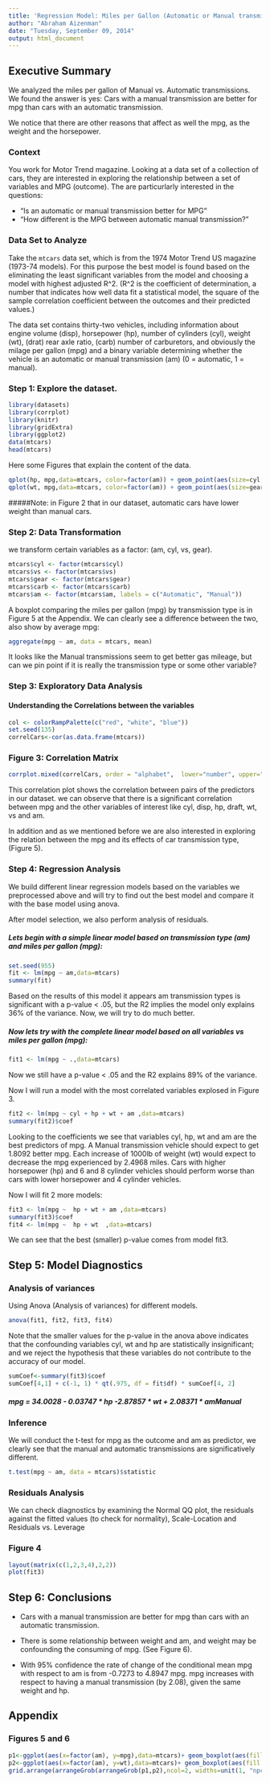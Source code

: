 ```yaml
---
title: 'Regression Model: Miles per Gallon (Automatic or Manual transmission?)'
author: "Abraham Aizenman"
date: "Tuesday, September 09, 2014"
output: html_document
---
```

## Executive Summary
We analyzed the miles per gallon of Manual vs. Automatic transmissions. 
We found the answer is yes: Cars with a manual transmission are better for mpg than cars with an automatic transmission.

We notice that there are other reasons that affect as well the mpg, as the weight and the horsepower. 



### Context
You work for Motor Trend magazine. Looking at a data set of a collection of cars, they are interested in exploring the relationship between a set of variables and MPG (outcome). The are particurlarly interested in the questions: 

- "Is an automatic or manual transmission better for MPG"
- "How different is the MPG between automatic manual transmission?"


### Data Set to Analyze
Take the `mtcars` data set, which is from the 1974 Motor Trend US magazine (1973-74 models).
For this purpose the best model is found based on the eliminating the least significant variables from the model and choosing a model with highest adjusted R^2. 
(R^2 is the coefficient of determination, a number that indicates how well data fit a statistical model, the square of the sample correlation coefficient between the outcomes and their predicted values.)

The data set contains thirty-two vehicles, including information about engine volume (disp), horsepower (hp), number of cylinders (cyl), weight (wt), (drat) rear axle ratio, (carb) number of carburetors, and obviously the milage per gallon (mpg) and a binary variable determining whether the vehicle is an automatic or manual transmission (am) (0 = automatic, 1 = manual).

### Step 1: Explore the dataset.

```r
library(datasets)
library(corrplot)
library(knitr)
library(gridExtra)
library(ggplot2)
data(mtcars)
head(mtcars)
```

Here some Figures that explain the content of the data.

```r
qplot(hp, mpg,data=mtcars, color=factor(am)) + geom_point(aes(size=cyl,shape = factor(cyl))) + geom_smooth(method=lm,span = 0.1) + ggtitle("Figure 1: MPG vs. HP by Automatic=0 vs Manual=1 and Cylinders") +  theme(plot.title = element_text(lineheight=.8, face="bold")) + xlab("Horsepower") + ylab("Millage Per Gallon")
qplot(wt, mpg,data=mtcars, color=factor(am)) + geom_point(aes(size=gear,shape = factor(gear))) + geom_smooth(method=lm,span = 0.1) + ggtitle("Figure 2: MPG vs. Weight by Automatic=0 vs Manual=1 and Gear") +  theme(plot.title = element_text(lineheight=.8, face="bold")) + xlab("Weigth (lb/1000)") + ylab("Millage Per Gallon")
```

#####Note: 
in Figure 2 that in our dataset, automatic cars have lower weight than manual cars.

### Step 2:  Data Transformation
we transform certain variables as a factor: (am, cyl, vs, gear).

```r
mtcars$cyl <- factor(mtcars$cyl)
mtcars$vs <- factor(mtcars$vs)
mtcars$gear <- factor(mtcars$gear)
mtcars$carb <- factor(mtcars$carb)
mtcars$am <- factor(mtcars$am, labels = c("Automatic", "Manual"))
```

A boxplot comparing the miles per gallon (mpg) by transmission type is in Figure 5 at the Appendix. We can clearly see a difference between the two, also show by average mpg:

```r
aggregate(mpg ~ am, data = mtcars, mean)
```

It looks like the Manual transmissions seem to get better gas mileage, but can we pin point if it is really the transmission type or some other variable?

### Step 3: Exploratory Data Analysis
#### Understanding the Correlations between the variables


```r
col <- colorRampPalette(c("red", "white", "blue"))
set.seed(135)
correlCars<-cor(as.data.frame(mtcars))
```

### Figure 3: Correlation Matrix
```r
corrplot.mixed(correlCars, order = "alphabet",  lower="number", upper="color", tl.cex = 1.3,  tl.col = rgb(0, 0, 0),col = col(20))
```

This correlation plot shows the correlation between pairs of the predictors in our dataset. 
we can observe that there is a significant correlation between mpg and the other variables of interest like cyl, disp, hp, draft, wt, vs and am.

In addition and as we mentioned before we are also interested in exploring the relation between the mpg and its effects of car transmission type, (Figure 5).

### Step 4: Regression Analysis
We build different linear regression models based on the variables we preprocessed above and will try to find out the best model and compare it with the base model using anova. 

After model selection, we also perform analysis of residuals.

##### Lets begin with a simple linear model based on transmission type (am) and miles per gallon (mpg):
```r
set.seed(955)
fit <- lm(mpg ~ am,data=mtcars)
summary(fit)
```

Based on the results of this model it appears am transmission types is significant with a p-value < .05, but the R2 implies the model only explains 36% of the variance. 
Now, we will try to do much better. 

##### Now lets try with the complete linear model based on all variables vs miles per gallon (mpg):

```r
fit1 <- lm(mpg ~ .,data=mtcars)
```

Now we still have a p-value < .05 and the R2 explains 89% of the variance.

Now I will run a model with the most correlated variables explosed in Figure 3.

```r
fit2 <- lm(mpg ~ cyl + hp + wt + am ,data=mtcars)
summary(fit2)$coef
```

Looking to the coefficients we see that variables cyl, hp, wt and am are the best predictors of mpg. A Manual transmission vehicle should expect to get 1.8092 better mpg. Each increase of 1000lb of weight (wt) would expect to decrease the mpg experienced by 2.4968 miles. Cars with higher horsepower (hp) and 6 and 8 cylinder vehicles should perform worse than cars with lower horsepower and 4 cylinder vehicles.

Now I will fit 2 more models:

```r
fit3 <- lm(mpg ~  hp + wt + am ,data=mtcars)
summary(fit3)$coef
fit4 <- lm(mpg ~  hp + wt  ,data=mtcars)
```

We can see that the best (smaller) p-value comes from model fit3.

## Step 5: Model Diagnostics

### Analysis of variances
Using Anova (Analysis of variances) for different models.

```r
anova(fit1, fit2, fit3, fit4)
```
Note that the smaller values for the p-value in the anova above indicates that the confounding variables cyl, wt and hp are statistically insignificant; and we reject the hypothesis that these variables do not contribute to the accuracy of our model.

```r
sumCoef<-summary(fit3)$coef
sumCoef[4,1] + c(-1, 1) * qt(.975, df = fit$df) * sumCoef[4, 2]
```

##### mpg = 34.0028 - 0.03747 * hp -2.87857 * wt + 2.08371 * amManual

### Inference
We will conduct the t-test for mpg as the outcome and am as predictor, we clearly see that the manual and automatic transmissions are significatively different.
```r
t.test(mpg ~ am, data = mtcars)$statistic
```

### Residuals Analysis
We can check diagnostics by examining the Normal QQ plot, the residuals against the fitted values (to check for normality), Scale-Location and Residuals vs. Leverage

### Figure 4

```r
layout(matrix(c(1,2,3,4),2,2))
plot(fit3)
```

## Step 6: Conclusions

- Cars with a manual transmission are better for mpg than cars with an automatic transmission.

- There is some relationship between weight and am, and weight may be confounding the consuming of mpg. (See Figure 6).

- With 95% confidence the rate of change of the conditional mean mpg with respect to am is from -0.7273 to  4.8947 mpg. 
mpg increases with respect to having a manual transmission (by 2.08), given the same weight and hp.

## Appendix

### Figures 5 and 6
```r
p1<-ggplot(aes(x=factor(am), y=mpg),data=mtcars)+ geom_boxplot(aes(fill = factor(am), color = factor(am),alpha=0.3)) + ggtitle("Figure 5: MPG for Automatic/Manual transmission") +  theme(plot.title = element_text(lineheight=.8, face="bold")) + xlab("Automatic=0 vs Manual=1   Transmission") + ylab("Millage Per Gallon")
p2<-ggplot(aes(x=factor(am), y=wt),data=mtcars)+ geom_boxplot(aes(fill = factor(am), color = factor(am),alpha=0.3)) + ggtitle("Figure 6: Weigth for Automatic/Manual transmission") +  theme(plot.title = element_text(lineheight=.8, face="bold")) + xlab("Automatic vs Manual  Transmission") + ylab("Weigth ((lb/1000))")
grid.arrange(arrangeGrob(arrangeGrob(p1,p2),ncol=2, widths=unit(1, "npc"), just="left"))
```

 